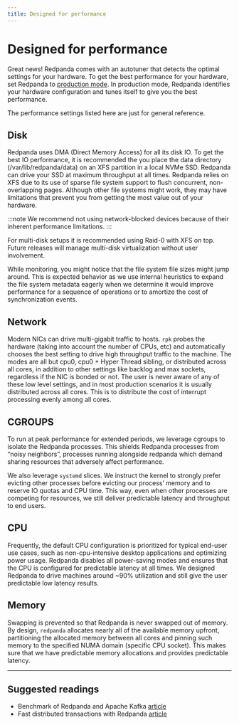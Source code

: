 ```yaml
---
title: Designed for performance
---
```


# Designed for performance

Great news! Redpanda comes with an autotuner that detects the optimal settings for your hardware.
To get the best performance for your hardware, set Redpanda to [production mode](/docs/deployment/production-deployment).
In production mode, Redpanda identifies your hardware configuration and tunes itself to give you the best performance.

The performance settings listed here are just for general reference.

<!-- It’s worth mentioning - as you might have noticed by now - you’ll always
interact with redpanda through `rpk`. `rpk` is the Redpanda Keeper, a command-line interface to automate all tasks related to managing, running, and upgrading
redpanda. We also leverage `systemd` to make it even simpler to run and
operate redpanda as a service. This means you’ll also find yourself using
`systemctl` to start and stop `redpanda`, as well as checking its status. You
can also manage, filter, and rotate the logs created by redpanda through
journalctl.

```
rpk --help             # interact with the server and service
journalctl -u redpanda # see logs
``` -->

## Disk

Redpanda uses DMA (Direct Memory Access) for all its disk IO. To get the
best IO performance, it is recommended the you place the data directory
(/var/lib/redpanda/data) on an XFS partition in a local NVMe SSD. Redpanda can
drive your SSD at maximum throughput at all times. Redpanda relies on XFS due
to its use of sparse file system support to flush concurrent, non-overlapping pages.
Although other file systems might work, they may have limitations that prevent
you from getting the most value out of your hardware.

:::note
We recommend not using network-blocked devices because of their inherent performance limitations.
:::

For multi-disk setups it is recommended using Raid-0 with XFS on
top. Future releases will manage multi-disk virtualization without user
involvement.

While monitoring, you might notice that the file system file sizes might jump
around. This is expected behavior as we use internal heuristics to expand the
file system metadata eagerly when we determine it would improve performance for a
sequence of operations or to amortize the cost of synchronization events.

## Network

Modern NICs can drive multi-gigabit traffic to hosts. `rpk` probes the hardware
(taking into account the number of CPUs, etc) and automatically chooses the best
setting to drive high throughput traffic to the machine. The modes are all but
cpu0, cpu0 + Hyper Thread sibling, or distributed across all cores, in addition
to other settings like backlog and max sockets, regardless if the NIC is bonded
or not. The user is never aware of any of these low level settings, and in most
production scenarios it is usually distributed across all cores. This is
to distribute the cost of interrupt processing evenly among all cores.

## CGROUPS

To run at peak performance for extended periods, we leverage cgroups
to isolate the Redpanda processes. This shields Redpanda processes from
“noisy neighbors”, processes running alongside redpanda which demand sharing
resources that adversely affect performance.

We also leverage `systemd` slices. We instruct the kernel to strongly prefer
evicting other processes before evicting our process’ memory and to reserve IO
quotas and CPU time. This way, even when other processes are competing for resources,
we still deliver predictable latency and throughput to end users.

## CPU

Frequently, the default CPU configuration is prioritized for typical end-user
use cases, such as non-cpu-intensive desktop applications and optimizing power
usage. Redpanda disables all power-saving modes and ensures that the CPU is
configured for predictable latency at all times. We designed Redpanda to drive
machines around ~90% utilization and still give the user predictable low latency
results.

## Memory

Swapping is prevented so that Redpanda is never swapped out of memory. By
design, `redpanda` allocates nearly all of the available memory upfront,
partitioning the allocated memory between all cores and pinning such memory
to the specified NUMA domain (specific CPU socket). This makes sure that we have predictable memory allocations and provides predictable latency.

---
## Suggested readings

- Benchmark of Redpanda and Apache Kafka [article](https://redpanda.com/blog/fast-and-safe/)
- Fast distributed transactions with Redpanda [article](https://redpanda.com/blog/fast-transactions/)
